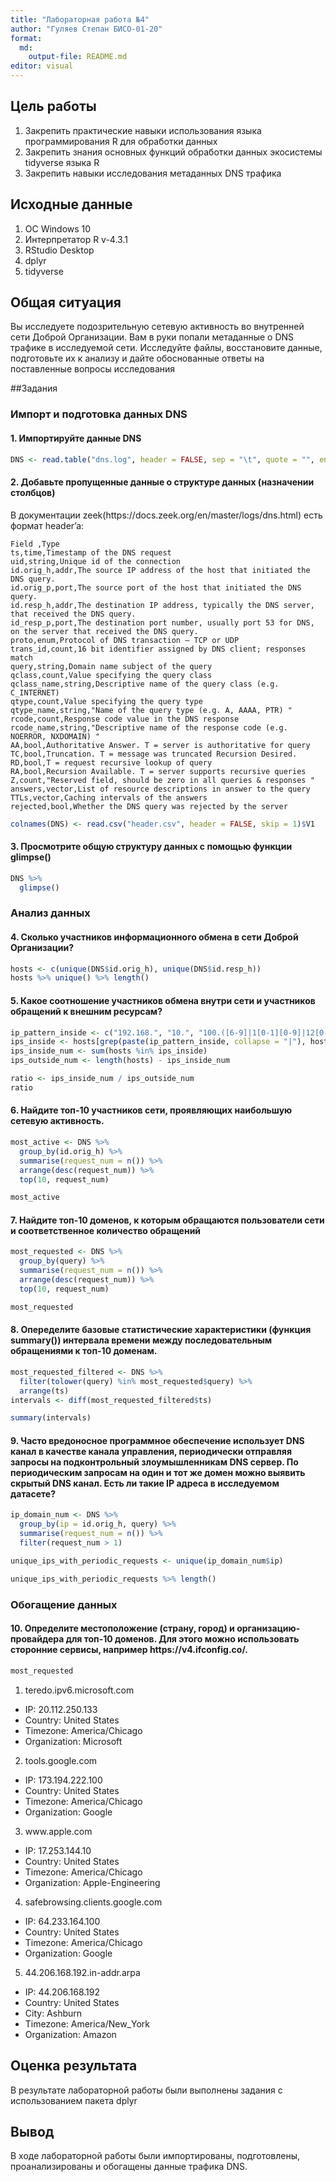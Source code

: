 ```yaml
---
title: "Лабораторная работа №4"
author: "Гуляев Степан БИСО-01-20"
format: 
  md:
    output-file: README.md
editor: visual
---
```


## Цель работы

1.  Закрепить практические навыки использования языка программирования R для обработки данных
2.  Закрепить знания основных функций обработки данных экосистемы tidyverse языка R
3.  Закрепить навыки исследования метаданных DNS трафика

## Исходные данные

1.  ОС Windows 10
2.  Интерпретатор R v-4.3.1
3.  RStudio Desktop
4.  dplyr
5.  tidyverse

## Общая ситуация

Вы исследуете подозрительную сетевую активность во внутренней сети Доброй Организации. Вам в руки попали метаданные о DNS трафике в исследуемой сети. Исследуйте файлы, восстановите данные, подготовьте их к анализу и дайте обоснованные ответы на поставленные вопросы исследования

##Задания

### Импорт и подготовка данных DNS

#### 1. Импортируйте данные DNS

```r
DNS <- read.table("dns.log", header = FALSE, sep = "\t", quote = "", encoding="UTF-8")
```

#### 2. Добавьте пропущенные данные о структуре данных (назначении столбцов)

В документации zeek(https://docs.zeek.org/en/master/logs/dns.html) есть формат header'a:

    Field ,Type 
    ts,time,Timestamp of the DNS request
    uid,string,Unique id of the connection 
    id.orig_h,addr,The source IP address of the host that initiated the DNS query. 
    id.orig_p,port,The source port of the host that initiated the DNS query.
    id.resp_h,addr,The destination IP address, typically the DNS server, that received the DNS query.
    id_resp_p,port,The destination port number, usually port 53 for DNS, on the server that received the DNS query.
    proto,enum,Protocol of DNS transaction – TCP or UDP 
    trans_id,count,16 bit identifier assigned by DNS client; responses match 
    query,string,Domain name subject of the query 
    qclass,count,Value specifying the query class 
    qclass_name,string,Descriptive name of the query class (e.g. C_INTERNET) 
    qtype,count,Value specifying the query type 
    qtype_name,string,"Name of the query type (e.g. A, AAAA, PTR) "
    rcode,count,Response code value in the DNS response 
    rcode_name,string,"Descriptive name of the response code (e.g. NOERROR, NXDOMAIN) "
    AA,bool,Authoritative Answer. T = server is authoritative for query 
    TC,bool,Truncation. T = message was truncated Recursion Desired. 
    RD,bool,T = request recursive lookup of query
    RA,bool,Recursion Available. T = server supports recursive queries 
    Z,count,"Reserved field, should be zero in all queries & responses "
    answers,vector,List of resource descriptions in answer to the query 
    TTLs,vector,Caching intervals of the answers 
    rejected,bool,Whether the DNS query was rejected by the server 

```r
colnames(DNS) <- read.csv("header.csv", header = FALSE, skip = 1)$V1
```

#### 3. Просмотрите общую структуру данных с помощью функции glimpse()

```r
DNS %>%
  glimpse()
```

### Анализ данных

#### 4. Сколько участников информационного обмена в сети Доброй Организации?

```r
hosts <- c(unique(DNS$id.orig_h), unique(DNS$id.resp_h))
hosts %>% unique() %>% length()
```

#### 5. Какое соотношение участников обмена внутри сети и участников обращений к внешним ресурсам?

```r
ip_pattern_inside <- c("192.168.", "10.", "100.([6-9]|1[0-1][0-9]|12[0-7]).", "172.((1[6-9])|(2[0-9])|(3[0-1])).")
ips_inside <- hosts[grep(paste(ip_pattern_inside, collapse = "|"), hosts)]
ips_inside_num <- sum(hosts %in% ips_inside)
ips_outside_num <- length(hosts) - ips_inside_num

ratio <- ips_inside_num / ips_outside_num
ratio
```

#### 6. Найдите топ-10 участников сети, проявляющих наибольшую сетевую активность.

```r
most_active <- DNS %>%
  group_by(id.orig_h) %>%
  summarise(request_num = n()) %>%
  arrange(desc(request_num)) %>%
  top(10, request_num)

most_active
```

#### 7. Найдите топ-10 доменов, к которым обращаются пользователи сети и соответственное количество обращений

```r
most_requested <- DNS %>%
  group_by(query) %>%
  summarise(request_num = n()) %>%
  arrange(desc(request_num)) %>%
  top(10, request_num)

most_requested
```

#### 8. Опеределите базовые статистические характеристики (функция summary()) интервала времени между последовательным обращениями к топ-10 доменам.

```r
most_requested_filtered <- DNS %>% 
  filter(tolower(query) %in% most_requested$query) %>%
  arrange(ts)
intervals <- diff(most_requested_filtered$ts)

summary(intervals)
```

#### 9. Часто вредоносное программное обеспечение использует DNS канал в качестве канала управления, периодически отправляя запросы на подконтрольный злоумышленникам DNS сервер. По периодическим запросам на один и тот же домен можно выявить скрытый DNS канал. Есть ли такие IP адреса в исследуемом датасете?

```r
ip_domain_num <- DNS %>%
  group_by(ip = id.orig_h, query) %>%
  summarise(request_num = n()) %>%
  filter(request_num > 1)

unique_ips_with_periodic_requests <- unique(ip_domain_num$ip)

unique_ips_with_periodic_requests %>% length()
```

### Обогащение данных

#### 10. Определите местоположение (страну, город) и организацию-провайдера для топ-10 доменов. Для этого можно использовать сторонние сервисы, например https://v4.ifconfig.co/.

```r
most_requested
```

1.  teredo.ipv6.microsoft.com

-   IP: 20.112.250.133
-   Country: United States
-   Timezone: America/Chicago
-   Organization: Microsoft

2.  tools.google.com

-   IP: 173.194.222.100
-   Country: United States
-   Timezone: America/Chicago
-   Organization: Google

3.  www.apple.com

-   IP: 17.253.144.10
-   Country: United States
-   Timezone: America/Chicago
-   Organization: Apple-Engineering

4.  safebrowsing.clients.google.com

-   IP: 64.233.164.100
-   Country: United States
-   Timezone: America/Chicago
-   Organization: Google

5.  44.206.168.192.in-addr.arpa

-   IP: 44.206.168.192
-   Country: United States
-   City: Ashburn
-   Timezone: America/New_York
-   Organization: Amazon

## Оценка результата

В результате лабораторной работы были выполнены задания с использованием пакета dplyr

## Вывод

В ходе лабораторной работы были импортированы, подготовлены, проанализированы и обогащены данные трафика DNS.


